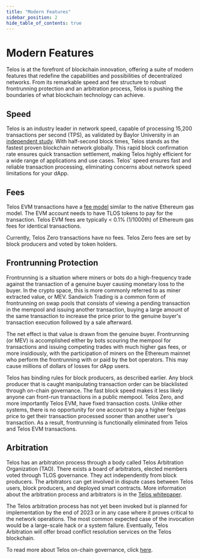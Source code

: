 ---
title: "Modern Features"
sidebar_position: 2
hide_table_of_contents: true
---

# Modern Features

Telos is at the forefront of blockchain innovation, offering a suite of modern features that redefine the capabilities and possibilities of decentralized networks. From its remarkable speed and fee structure to robust frontrunning protection and an arbitration process, Telos is pushing the boundaries of what blockchain technology can achieve.

## Speed

Telos is an industry leader in network speed, capable of processing 15,200 transactions per second (TPS), as validated by Baylor University in an [independent study](https://hellotelos.medium.com/telos-breaking-evm-transaction-records-f7a2a2de098d). With half-second block times, Telos stands as the fastest proven blockchain network globally. This rapid block confirmation rate ensures quick transaction settlement, making Telos highly efficient for a wide range of applications and use cases. Telos' speed ensures fast and reliable transaction processing, eliminating concerns about network speed limitations for your dApp.

## Fees

Telos EVM transactions have a [fee model](../../evm/about/gas-fees.md) similar to the native Ethereum gas model. The EVM account needs to have TLOS tokens to pay for the transaction. Telos EVM fees are typically < 0.1% (1/1000th) of Ethereum gas fees for identical transactions.

Currently, Telos Zero transactions have no fees. Telos Zero fees are set by block producers and voted by token holders.

## Frontrunning Protection

Frontrunning is a situation where miners or bots do a high-frequency trade against the transaction of a genuine buyer causing monetary loss to the buyer. In the crypto space, this is more commonly referred to as miner extracted value, or MEV.  Sandwich Trading is a common form of frontrunning on swap pools that consists of viewing a pending transaction in the mempool and issuing another transaction, buying a large amount of the same transaction to increase the price prior to the genuine buyer's transaction execution followed by a sale afterward.

The net effect is that value is drawn from the genuine buyer. Frontrunning (or MEV) is accomplished either by bots scouring the mempool for transactions and issuing competing trades with much higher gas fees, or more insidiously, with the participation of miners on the Ethereum mainnet who perform the frontrunning with or paid by the bot operators. This may cause millions of dollars of losses for dApp users.

Telos has binding rules for block producers, as described earlier. Any block producer that is caught manipulating transaction order can be blacklisted through on-chain governance. The fast block speed makes it less likely anyone can front-run transactions in a public mempool. Telos Zero, and more importantly Telos EVM, have fixed transaction costs. Unlike other systems, there is no opportunity for one account to pay a higher fee/gas price to get their transaction processed sooner than another user's transaction. As a result, frontrunning is functionally eliminated from Telos and Telos EVM transactions.


## Arbitration

Telos has an arbitration process through a body called Telos Arbitration Organization (TAO). There exists a board of arbitrators, elected members voted through TLOS governance. They act independently from block producers. The arbitrators can get involved in dispute cases between Telos users, block producers, and deployed smart contracts. More information about the arbitration process and arbitrators is in the [Telos whitepaper](https://telos.net/wp-content/uploads/2021/02/Telos-Whitepaper-master-20180717.pdf).

The Telos arbitration process has not yet been invoked but is planned for implementation by the end of 2023 or in any case where it proves critical to the network operations. The most common expected case of the invocation would be a large-scale hack or a system failure. Eventually, Telos Arbitration will offer broad conflict resolution services on the Telos blockchain.

To read more about Telos on-chain governance, click [here](https://www.telos.net/governance).


